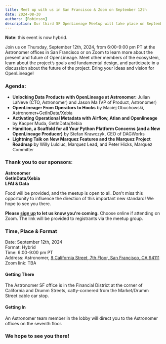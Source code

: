 ```yaml
---
title: Meet up with us in San Francisco & Zoom on September 12th
date: 2024-08-30
authors: [Robinson]
description: Our third SF OpenLineage Meetup will take place on September 12th.
---
```


**Note**: this event is now hybrid.

Join us on Thursday, September 12th, 2024, from 6:00-9:00 pm PT at the Astronomer offices 
in San Francisco or on Zoom to learn more about the present and future of OpenLineage. Meet 
other members of the ecosystem, learn about the project’s goals and fundamental 
design, and participate in a discussion about the future of the project. Bring 
your ideas and vision for OpenLineage!

### Agenda: 

- **Unlocking Data Products with OpenLineage at Astronomer**: Julian LaNeve (CTO, Astronomer) and Jason Ma (VP of Product, Astronomer)
- **OpenLineage: From Operators to Hooks** by Maciej Obuchowski, Astronomer+GetInData/Xebia
- **Activating Operational Metadata with Airflow, Atlan and Openlineage** by Kacper Muda, GetInData/Xebia
- **Hamilton, a Scaffold for all Your Python Platform Concerns (and a New OpenLineage Producer)** by Stefan Krawczyk, CEO of DAGWorks
- **Lightning Talk on New Marquez Features and the Marquez Project Roadmap** by Willy Lulciuc, Marquez Lead, and Peter Hicks, Marquez Committer

### Thank you to our sponsors:
**Astronomer**  
**GetInData/Xebia**  
**LFAI & Data**

<!--truncate-->

Food will be provided, and the meetup is open to all. Don't miss this opportunity 
to influence the direction of this important new standard! We hope to see you 
there. 

**Please [sign up](https://www.meetup.com/meetup-group-bnfqymxe/events/302718127/?utm_medium=referral&utm_campaign=share-btn_savedevents_share_modal&utm_source=link)
to let us know you're coming.**
Choose online if attending on Zoom. The link will be provided to registrants via the meetup group.

### Time, Place & Format

Date: September 12th, 2024  
Format: Hybrid  
Time: 6:00-9:00 pm PT  
Address: Astronomer, [8 California Street, 7th Floor, San Francisco, CA 94111](https://goo.gl/maps/7UxfePDNPkneyc8v5?coh=178571&entry=tt)
Zoom link: TBA

#### Getting There
The Astronomer SF office is in the Financial District at the corner of California
and Drumm Streets, catty-cornered from the Market/Drumm Street cable car stop.

#### Getting In 
An Astronomer team member in the lobby will direct you to the Astronomer offices 
on the seventh floor.

### We hope to see you there!

